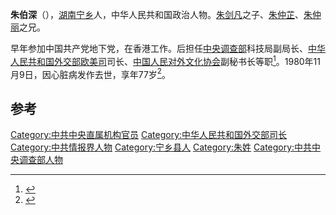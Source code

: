 '''朱伯深'''（{{bd|1903年||1980年|11月9日}}），[[湖南|湖南]][[宁乡|宁乡]]人，中华人民共和国政治人物。[[朱剑凡|朱剑凡]]之子、[[朱仲芷|朱仲芷]]、[[朱仲丽|朱仲丽]]之兄。

早年参加中国共产党地下党，在香港工作。后担任[[中央调查部|中央调查部]]科技局副局长、[[中华人民共和国外交部欧美司|中华人民共和国外交部欧美司]]司长、[[中国人民对外文化协会|中国人民对外文化协会]]副秘书长等职<ref>{{cite news|title=朱元璋后人曾代毛泽东抚养过毛岸英兄弟？|url=http://news.k618.cn/history_37059/201303/t20130308_2953604.html|accessdate=2014-03-14|newspaper=共青团中央网络影视中心|archive-url=https://web.archive.org/web/20160304081125/http://news.k618.cn/history_37059/201303/t20130308_2953604.html|archive-date=2016-03-04|dead-url=yes}}</ref>。1980年11月9日，因心脏病发作去世，享年77岁<ref>{{cite news|title=揭秘：毛泽东与明朝皇族后裔朱伯深的故事|url=http://dangshi.people.com.cn/GB/85040/14164207.html|accessdate=2014-03-14|newspaper=中国共产党新闻网|archive-date=2017-06-06|archive-url=https://web.archive.org/web/20170606193903/http://dangshi.people.com.cn/GB/85040/14164207.html|dead-url=no}}</ref>。

==参考==
{{reflist}}
{{中国政治人物小作品}}
{{朱剑凡家系}}
[[Category:中共中央直属机构官员|Category:中共中央直属机构官员]]
[[Category:中华人民共和国外交部司长|Category:中华人民共和国外交部司长]]
[[Category:中共情报界人物|Category:中共情报界人物]]
[[Category:宁乡县人|Category:宁乡县人]]
[[Category:朱姓|Category:朱姓]]
[[Category:中共中央调查部人物|Category:中共中央调查部人物]]